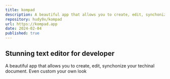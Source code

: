 ```yaml
---
title: kompad
description: A beautiful app that allows you to create, edit, synchonize your techinal document. Even custom your own look
repository: hudy9x/kompad
url: https://kompad.app
date: 2024-02-04
published: true
---
```



## Stunning text editor for developer

A beautiful app that allows you to create, edit, synchonize your techinal document. Even custom your own look



